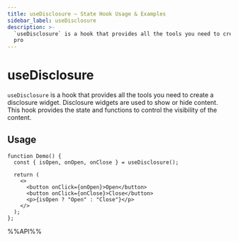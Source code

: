```yaml
---
title: useDisclosure – State Hook Usage & Examples
sidebar_label: useDisclosure
description: >-
  `useDisclosure` is a hook that provides all the tools you need to create a disclosure widget. Disclosure widgets are used to show or hide content. This hook
  pro
---
```

# useDisclosure

`useDisclosure` is a hook that provides all the tools you need to create a disclosure widget. Disclosure widgets are used to show or hide content. This hook provides the state and functions to control the visibility of the content.

## Usage

```tsx live
function Demo() {
  const { isOpen, onOpen, onClose } = useDisclosure();

  return (
    <>
      <button onClick={onOpen}>Open</button>
      <button onClick={onClose}>Close</button>
      <p>{isOpen ? "Open" : "Close"}</p>
    </>
  );
};

```

%%API%%
